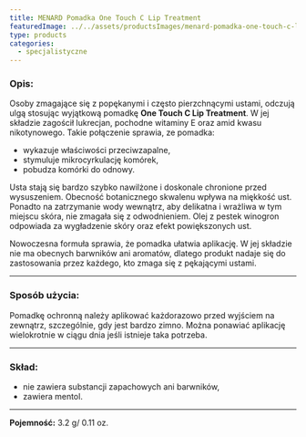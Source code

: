```yaml
---
title: MENARD Pomadka One Touch C Lip Treatment
featuredImage: ../../assets/productsImages/menard-pomadka-one-touch-c-lip-treatment.png
type: products
categories:
  - specjalistyczne
---
```


<h3>Opis:</h3>

Osoby zmagające się z popękanymi i często pierzchnącymi ustami, odczują ulgą stosując wyjątkową pomadkę **One Touch C Lip Treatment**. W jej składzie zagościł lukrecjan, pochodne witaminy E oraz amid kwasu nikotynowego. Takie połączenie sprawia, ze pomadka:

- wykazuje właściwości przeciwzapalne,
- stymuluje mikrocyrkulację komórek,
- pobudza komórki do odnowy.

Usta stają się bardzo szybko nawilżone i doskonale chronione przed wysuszeniem. Obecność botanicznego skwalenu wpływa na miękkość ust. Ponadto na zatrzymanie wody wewnątrz, aby delikatna i wrażliwa w tym miejscu skóra, nie zmagała się z odwodnieniem. Olej z pestek winogron odpowiada za wygładzenie skóry oraz efekt powiększonych ust.

Nowoczesna formuła sprawia, że pomadka ułatwia aplikację. W jej składzie nie ma obecnych barwników ani aromatów, dlatego produkt nadaje się do zastosowania przez każdego, kto zmaga się z pękającymi ustami.

---

### Sposób użycia:

Pomadkę ochronną należy aplikować każdorazowo przed wyjściem na zewnątrz, szczególnie, gdy jest bardzo zimno. Można ponawiać aplikację wielokrotnie w ciągu dnia jeśli istnieje taka potrzeba.

---

### Skład:

- nie zawiera substancji zapachowych ani barwników,
- zawiera mentol.

---

**Pojemność:** 3.2 g/ 0.11 oz.

